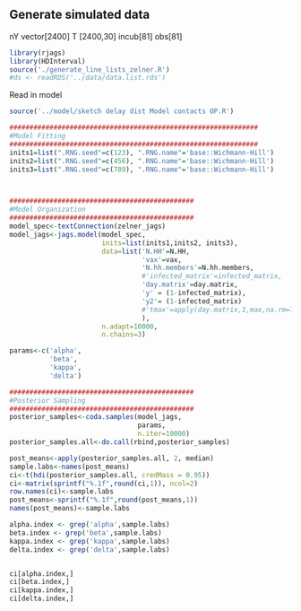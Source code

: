 ## Generate simulated data
nY vector[2400]
T [2400,30]
incub[81]
obs[81]

```r
library(rjags)
library(HDInterval)
source('./generate_line_lists_zelner.R') 
#ds <- readRDS('../data/data.list.rds')
```


Read in model
```r
source('../model/sketch delay dist Model contacts OP.R')
```

```r
##############################################################
#Model Fitting
##############################################################
inits1=list(".RNG.seed"=c(123), ".RNG.name"='base::Wichmann-Hill')
inits2=list(".RNG.seed"=c(456), ".RNG.name"='base::Wichmann-Hill')
inits3=list(".RNG.seed"=c(789), ".RNG.name"='base::Wichmann-Hill')



##############################################
#Model Organization
##############################################
model_spec<-textConnection(zelner_jags)
model_jags<-jags.model(model_spec, 
                       inits=list(inits1,inits2, inits3),
                       data=list('N.HH'=N.HH,
                                 'vax'=vax,
                                 'N.hh.members'=N.hh.members,
                                 #'infected_matrix'=infected_matrix,
                                 'day.matrix'=day.matrix,
                                 'y' = (1-infected_matrix),
                                 'y2'= (1-infected_matrix)
                                 #'tmax'=apply(day.matrix,1,max,na.rm=T)
                                 ),
                       n.adapt=10000, 
                       n.chains=3)

```

```r
params<-c('alpha',
          'beta',
          'kappa',
          'delta')

##############################################
#Posterior Sampling
##############################################
posterior_samples<-coda.samples(model_jags, 
                                params, 
                                n.iter=10000)
posterior_samples.all<-do.call(rbind,posterior_samples)

post_means<-apply(posterior_samples.all, 2, median)
sample.labs<-names(post_means)
ci<-t(hdi(posterior_samples.all, credMass = 0.95))
ci<-matrix(sprintf("%.1f",round(ci,1)), ncol=2)
row.names(ci)<-sample.labs
post_means<-sprintf("%.1f",round(post_means,1))
names(post_means)<-sample.labs

alpha.index <- grep('alpha',sample.labs)
beta.index <- grep('beta',sample.labs)
kappa.index <- grep('kappa',sample.labs)
delta.index <- grep('delta',sample.labs)


ci[alpha.index,]
ci[beta.index,]
ci[kappa.index,]
ci[delta.index,]





```



